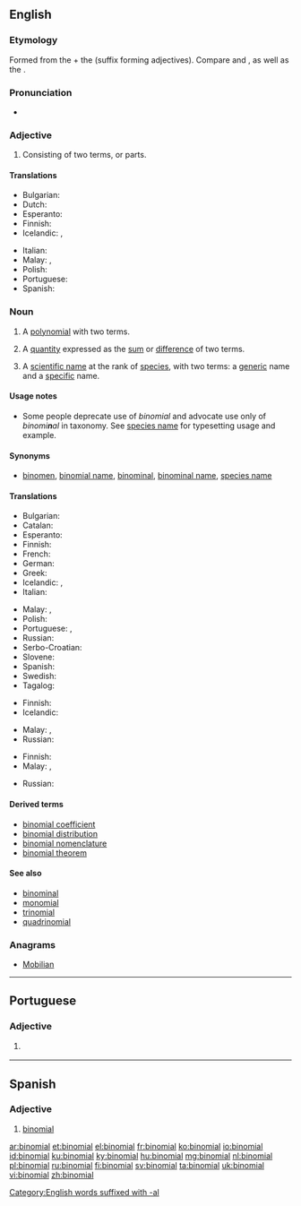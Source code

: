 {{xsee|[[binominal]]''' (having two names)''' }}
==English==
{{wikipedia|Binominal nomenclature}}

===Etymology===
Formed from the {{etyl|LL.|en}} {{term|binomius|binōmi(us)|lang=la}} + the {{etyl|en|-}} {{term|-al|lang=en}} (suffix forming adjectives). Compare {{term|binomy|lang=en}} and {{term|binominal|lang=en}}, as well as the {{etyl|fr|-}} {{term|binôme|lang=fr}}.

===Pronunciation===
* {{IPA|/baɪˈnoʊmiəl/}}

===Adjective===
{{head|en|adjective}}

# Consisting of two terms, or parts.

====Translations====
{{trans-top|consisting of two parts}}
* Bulgarian: {{t|bg|двучленен}}
* Dutch: {{t|nl|tweeterm}}
* Esperanto: {{t|eo|binoma}}
* Finnish: {{t+|fi|kaksiosainen}}
* Icelandic: {{t|is|tvíliðu-}}, {{t|is|tvíliða}}
{{trans-mid}}
* Italian: {{t|it|binomiale}}
* Malay: {{t|ms|sukudua}}, {{t|ms|binomial}}
* Polish: {{t|pl|dwumianowy|m}}
* Portuguese: {{t|pt|binomial}}
* Spanish: {{t|es|binomial}}
{{trans-bottom}}

===Noun===
{{en-noun}}

# {{context|algebra|lang=en}} A [[polynomial]] with two terms.
# {{context|algebra|lang=en}} A [[quantity]] expressed as the [[sum]] or [[difference]] of two terms.
# {{context|biology|taxonomy|lang=en}} A [[scientific name]] at the rank of [[species]], with two terms: a [[generic]] name and a [[specific]] name.

====Usage notes====
* Some people deprecate use of ''binomial'' and advocate use only of ''binomi'''n'''al'' in taxonomy. See [[species name]] for typesetting usage and example.

====Synonyms====
* {{sense|biology|taxonomy}} [[binomen]], [[binomial name]], [[binominal]], [[binominal name]], [[species name]]

====Translations====
{{trans-top|algebra: polynomial with two terms}}
* Bulgarian: {{t|bg|двучлен|m}}
* Catalan: {{t|ca|binomi|m}}
* Esperanto: {{t|eo|binomo}}
* Finnish: {{t|fi|binomi}}
* French: {{t+|fr|binôme|m}}
* German: {{t+|de|Binom|n}}
* Greek: {{t|el|διώνυμο|m|tr=diṓnymo|sc=Grek}}
* Icelandic: {{t|is|tvíliða|f}}, {{t|is|tvíliða stærð|f}}
* Italian: {{t+|it|binomio|m}}
{{trans-mid}}
* Malay: {{t|ms|sukudua}}, {{t|ms|binomial}}
* Polish: {{t|pl|dwumian|m}}
* Portuguese: {{qualifier|Brazil}} {{t+|pt|binômio|m}}, {{t+|pt|binómio|m}}
* Russian: {{t+|ru|двучлен|m|tr=dvučlén|sc=Cyrl}}
* Serbo-Croatian: {{t|sh|binom|m}}
* Slovene: {{t|sl|binom|m}}
* Spanish: {{t+|es|binomio|m}}
* Swedish: {{t+|sv|binom}}
* Tagalog: {{t|tl|duhakay}}
{{trans-bottom}}

{{trans-top|algebra: quantity expressed as sum of two terms}}
* Finnish: {{t|fi|binomi}}
* Icelandic: {{t|is|tvíliða|f}}
{{trans-mid}}
* Malay: {{t|ms|sukudua}}, {{t|ms|binomial}}
* Russian: {{t+|ru|двучлен|m|tr=dvučlén|sc=Cyrl}}
{{trans-bottom}}

{{trans-top|scientific name}}
* Finnish: {{t+|fi|tieteellinen nimi}}
* Malay: {{t|ms|sukudua}}, {{t|ms|binomial}}
{{trans-mid}}
* Russian: {{t+|ru|бином|m|tr=binóm|sc=Cyrl}}
{{trans-bottom}}

====Derived terms====
* [[binomial coefficient]]
* [[binomial distribution]]
* [[binomial nomenclature]]
* [[binomial theorem]]

====See also====
* [[binominal]]
* [[monomial]]
* [[trinomial]]
* [[quadrinomial]]

===Anagrams===
* [[Mobilian#English|Mobilian]]

[[Category:English words suffixed with -al]]

----

==Portuguese==

===Adjective===
{{pt-adj|binomia|l}}

# {{l/en|binomial}} {{gloss|consisting of two parts}}

----

==Spanish==

===Adjective===
{{es-adj|pl=binomiales}}

# [[#English|binomial]]

[[ar:binomial]]
[[et:binomial]]
[[el:binomial]]
[[fr:binomial]]
[[ko:binomial]]
[[io:binomial]]
[[id:binomial]]
[[ku:binomial]]
[[ky:binomial]]
[[hu:binomial]]
[[mg:binomial]]
[[nl:binomial]]
[[pl:binomial]]
[[ru:binomial]]
[[fi:binomial]]
[[sv:binomial]]
[[ta:binomial]]
[[uk:binomial]]
[[vi:binomial]]
[[zh:binomial]]